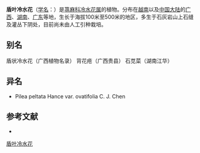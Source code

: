 {{Speciesbox
| name = 盾叶冷水花
| status = 
| status_system = 
| image =
| genus = Pilea
| species = peltata
| authority = Hance
| subdivision_ranks =[[变种|变种]]
| subdivision =
* 盾叶冷水花 ''P. p.'' var. ''peltata''
* [[卵形盾叶冷花|卵形盾叶冷花]] ''P. p.'' var. ''ovatifolia''
}}

'''盾叶冷水花'''（[[学名|学名]]：{{lang|la|''Pilea peltata''}}）是[[荨麻科|荨麻科]][[冷水花属|冷水花属]]的植物。分布在[[越南|越南]]以及[[中国大陆|中国大陆]]的[[广西|广西]]、[[湖南|湖南]]、[[广东|广东]]等地，生长于海拔100米至500米的地区，多生于石灰岩山上石缝及灌丛下阴处，目前尚未由人工引种栽培。

== 别名 ==
盾状冷水花（广西植物名录） 背花疮（广西贵县） 石苋菜（湖南江华）

== 异名 ==
* Pilea peltata Hance var. ovatifolia C. J. Chen

== 参考文献 ==
<div class="references-small">
* {{cite web| url =http://www.bioinfo.cn/db05/KmzwSpecies.php?action=view&id=23019| title =盾叶冷水花（原变种）| work =《中国高等植物数据库全库》| publisher =中国科学院微生物研究所| author =昆明植物研究所| accessdate =2009-02-25| deadurl =yes| archiveurl =https://web.archive.org/web/20160305043618/http://www.bioinfo.cn/db05/KmzwSpecies.php?action=view&id=23019| archivedate =2016-03-05}}
</div>
{{Taxonbar|from=Q15231956}}

[[Category:冷水花属|盾叶冷水花]]


{{植物小作品}}